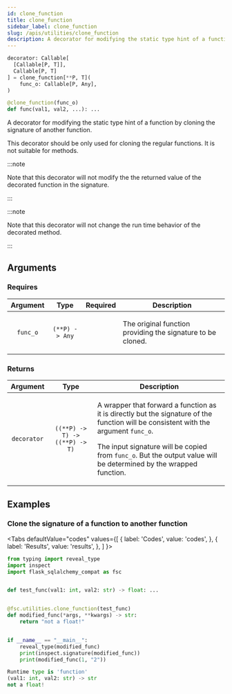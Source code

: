 ```yaml
---
id: clone_function
title: clone_function
sidebar_label: clone_function
slug: /apis/utilities/clone_function
description: A decorator for modifying the static type hint of a function by cloning the signature of another function.
---
```





<APITopBar
  type="func"
  isPrivate={true}
  isDecorator={true}
  source="utilities.clone_function"
/>

```python
decorator: Callable[
  [Callable[P, T]],
  Callable[P, T]
] = clone_function[**P, T](
    func_o: Callable[P, Any],
)

@clone_function(func_o)
def func(val1, val2, ...): ...
```

A decorator for modifying the static type hint of a function by cloning the
signature of another function.

This decorator should be only used for cloning the regular functions. It is not
suitable for methods.

:::note

Note that this decorator will not modify the the returned value of the decorated
function in the signature.

:::

:::note

Note that this decorator will not change the run time behavior of the decorated
method.

:::

## Arguments

### Requires

| Argument |      Type      |             Required              | <center>Description</center>                                       |
| :------: | :------------: | :-------------------------------: | ------------------------------------------------------------------ |
| `func_o` | `(**P) -> Any` | <InlineIcon icon={vsiCheckIcon}/> | <p>The original function providing the signature to be cloned.</p> |

### Returns

|  Argument   |              Type              | <center>Description</center>                                                                                                                                                                                                                                         |
| :---------: | :----------------------------: | :------------------------------------------------------------------------------------------------------------------------------------------------------------------------------------------------------------------------------------------------------------------- |
| `decorator` | `((**P) -> T) -> ((**P) -> T)` | <p>A wrapper that forward a function as it is directly but the signature of the function will be consistent with the argument `func_o`.</p><p>The input signature will be copied from `func_o`. But the output value will be determined by the wrapped function.</p> |

## Examples

### <IconObjType type="term"/> Clone the signature of a function to another function

<Tabs
  defaultValue="codes"
  values={[
    { label: 'Codes', value: 'codes', },
    { label: 'Results', value: 'results', },
  ]
}>

<TabItem value="codes">

```python title="clone_signature_to_function.py" showLineNumbers
from typing import reveal_type
import inspect
import flask_sqlalchemy_compat as fsc


def test_func(val1: int, val2: str) -> float: ...


@fsc.utilities.clone_function(test_func)
def modified_func(*args, **kwargs) -> str:
    return "not a float!"


if __name__ == "__main__":
    reveal_type(modified_func)
    print(inspect.signature(modified_func))
    print(modified_func(1, "2"))
```

</TabItem>

<TabItem value="results">

```python
Runtime type is 'function'
(val1: int, val2: str) -> str
not a float!
```

</TabItem>

</Tabs>
